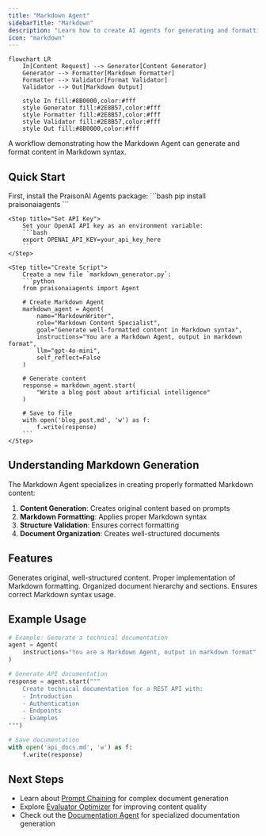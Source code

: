```yaml
---
title: "Markdown Agent"
sidebarTitle: "Markdown"
description: "Learn how to create AI agents for generating and formatting content in Markdown."
icon: "markdown"
---
```


```mermaid
flowchart LR
    In[Content Request] --> Generator[Content Generator]
    Generator --> Formatter[Markdown Formatter]
    Formatter --> Validator[Format Validator]
    Validator --> Out[Markdown Output]
    
    style In fill:#8B0000,color:#fff
    style Generator fill:#2E8B57,color:#fff
    style Formatter fill:#2E8B57,color:#fff
    style Validator fill:#2E8B57,color:#fff
    style Out fill:#8B0000,color:#fff
```

A workflow demonstrating how the Markdown Agent can generate and format content in Markdown syntax.

## Quick Start

<Steps>
    <Step title="Install Package">
        First, install the PraisonAI Agents package:
        ```bash
        pip install praisonaiagents
        ```
    </Step>

    <Step title="Set API Key">
        Set your OpenAI API key as an environment variable:
        ```bash
        export OPENAI_API_KEY=your_api_key_here
        ```
    </Step>

    <Step title="Create Script">
        Create a new file `markdown_generator.py`:
        ```python
        from praisonaiagents import Agent

        # Create Markdown Agent
        markdown_agent = Agent(
            name="MarkdownWriter",
            role="Markdown Content Specialist",
            goal="Generate well-formatted content in Markdown syntax",
            instructions="You are a Markdown Agent, output in markdown format",
            llm="gpt-4o-mini",
            self_reflect=False
        )

        # Generate content
        response = markdown_agent.start(
            "Write a blog post about artificial intelligence"
        )
        
        # Save to file
        with open('blog_post.md', 'w') as f:
            f.write(response)
        ```
    </Step>
</Steps>

## Understanding Markdown Generation

The Markdown Agent specializes in creating properly formatted Markdown content:

1. **Content Generation**: Creates original content based on prompts
2. **Markdown Formatting**: Applies proper Markdown syntax
3. **Structure Validation**: Ensures correct formatting
4. **Document Organization**: Creates well-structured documents

## Features

<CardGroup cols={2}>
  <Card title="Content Creation" icon="pen-to-square">
    Generates original, well-structured content.
  </Card>
  <Card title="Markdown Syntax" icon="code">
    Proper implementation of Markdown formatting.
  </Card>
  <Card title="Document Structure" icon="sitemap">
    Organized document hierarchy and sections.
  </Card>
  <Card title="Format Validation" icon="check">
    Ensures correct Markdown syntax usage.
  </Card>
</CardGroup>

## Example Usage

```python
# Example: Generate a technical documentation
agent = Agent(
    instructions="You are a Markdown Agent, output in markdown format"
)

# Generate API documentation
response = agent.start("""
    Create technical documentation for a REST API with:
    - Introduction
    - Authentication
    - Endpoints
    - Examples
""")

# Save documentation
with open('api_docs.md', 'w') as f:
    f.write(response)
```

## Next Steps

- Learn about [Prompt Chaining](/features/promptchaining) for complex document generation
- Explore [Evaluator Optimizer](/features/evaluator-optimiser) for improving content quality
- Check out the [Documentation Agent](/agents/documentation) for specialized documentation generation
